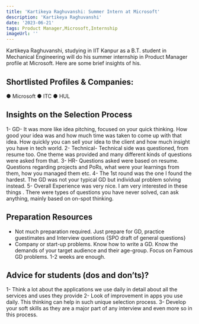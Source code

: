 ---
title: 'Kartikeya Raghuvanshi: Summer Intern at Microsoft'
description: 'Kartikeya Raghuvanshi'
date: '2023-06-21'
tags: Product Manager,Microsoft,Internship
imageUrl: ''
---

Kartikeya Raghuvanshi, studying in IIT Kanpur as a B.T. student in Mechanical Engineering will do
his summer internship in Product Manager profile at Microsoft. Here are some brief
insights of his.

## Shortlisted Profiles & Companies:
● Microsoft
● ITC
● HUL

## Insights on the Selection Process
1- GD- It was more like idea pitching, focused on your quick
thinking. How good your idea was and how much time was
taken to come up with that idea. How quickly you can sell your
idea to the client and how much insight you have in tech world.
2- Technical- Technical side was questioned, from resume too.
One theme was provided and many different kinds of questions
were asked from that.
3- HR- Questions asked were based on resume. Questions
regarding projects and PoRs, what were your learnings from
them, how you managed them etc.
4- The 1st round was the one I found the hardest. The GD was not
your typical GD but individual problem solving instead.
5- Overall Experience was very nice. I am very interested in these
things . There were types of questions you have never solved,
can ask anything, mainly based on on-spot thinking.

##  Preparation Resources
- Not much preparation required. Just prepare for GD, practice guestimates and Interview
questions \{SPO draft of general questions\}
- Company or start-up problems. Know how to write a GD. Know the demands of your target
audience and their age-group. Focus on Famous GD problems. 1-2 weeks are enough.

## Advice for students (dos and don’ts)? 
1- Think a lot about the applications we use daily in detail about all the services and uses
they provide
2- Look of improvement in apps you use daily. This thinking can help in such unique
selection process.
3- Develop your soft skills as they are a major part of any interview and even more so in
this process.

